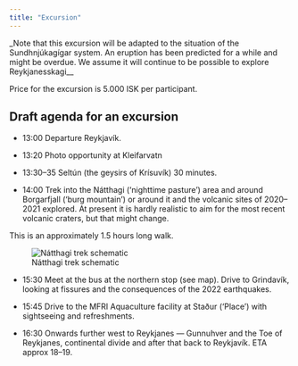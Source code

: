 ```yaml
---
title: "Excursion"
---
```


\_Note that this excursion will be adapted to the situation of the Sundhnjúkagígar system. An eruption has been predicted for a while and might be overdue. We assume it will continue to be possible to explore Reykjanesskagi\_\_

Price for the excursion is 5.000 ISK per participant.

## Draft agenda for an excursion

-   13:00 Departure Reykjavík.

-   13:20 Photo opportunity at Kleifarvatn

-   13:30--35 Seltún (the geysirs of Krísuvík) 30 minutes.

-   14:00 Trek into the Nátthagi ('nighttime pasture') area and around Borgarfjall ('burg mountain') or around it and the volcanic sites of 2020--2021 explored. At present it is hardly realistic to aim for the most recent volcanic craters, but that might change.

This is an approximately 1.5 hours long walk.

![Nátthagi trek schematic](images/excursion.png)

-   15:30 Meet at the bus at the northern stop (see map). Drive to Grindavík, looking at fissures and the consequences of the 2022 earthquakes.

-   15:45 Drive to the MFRI Aquaculture facility at Staður ('Place') with sightseeing and refreshments.

-   16:30 Onwards further west to Reykjanes --- Gunnuhver and the Toe of Reykjanes, continental divide and after that back to Reykjavík. ETA approx 18--19.

